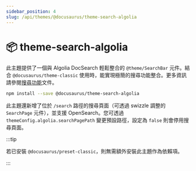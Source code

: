 ```yaml
---
sidebar_position: 4
slug: /api/themes/@docusaurus/theme-search-algolia
---
```


# 📦 theme-search-algolia

此主題提供了一個與 Algolia DocSearch 輕鬆整合的 `@theme/SearchBar` 元件。結合 `@docusaurus/theme-classic` 使用時，能實現極簡的搜尋功能整合。更多資訊請參閱[搜尋功能](../../search.mdx)文件。

```bash npm2yarn
npm install --save @docusaurus/theme-search-algolia
```

此主題還新增了位於 `/search` 路徑的搜尋頁面（可透過 swizzle 調整的 `SearchPage` 元件），並支援 OpenSearch。您可透過 `themeConfig.algolia.searchPagePath` 變更預設路徑，設定為 `false` 則會停用搜尋頁面。

:::tip

若已安裝 `@docusaurus/preset-classic`，則無需額外安裝此主題作為依賴項。

:::